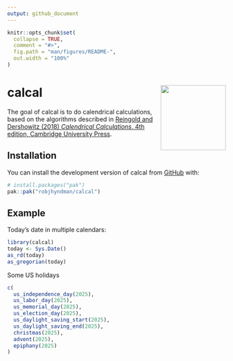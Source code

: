 ```yaml
---
output: github_document
---
```


<!-- README.md is generated from README.Rmd. Please edit that file -->

```r
knitr::opts_chunk$set(
  collapse = TRUE,
  comment = "#>",
  fig.path = "man/figures/README-",
  out.width = "100%"
)
```

# calcal <img src="man/figures/calcal-hex.png" align="right" width = 150 />


<!-- badges: start -->
<!-- badges: end -->

The goal of calcal is to do calendrical calculations, based on the algorithms described in [Reingold and
    Dershowitz (2018) *Calendrical Calculations*, 4th edition, Cambridge University Press](https://doi.org/10.1017/9781107415058).

## Installation

You can install the development version of calcal from [GitHub](https://github.com/) with:

``` r
# install.packages("pak")
pak::pak("robjhyndman/calcal")
```

## Example

Today's date in multiple calendars:


```r
library(calcal)
today <- Sys.Date()
as_rd(today)
as_gregorian(today)
```

Some US holidays

```r
c(
  us_independence_day(2025),
  us_labor_day(2025),
  us_memorial_day(2025),
  us_election_day(2025),
  us_daylight_saving_start(2025),
  us_daylight_saving_end(2025),
  christmas(2025),
  advent(2025),
  epiphany(2025)
)
```
